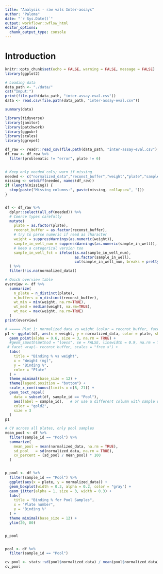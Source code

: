 ```yaml
---
title: "Analysis - raw vals Inter-assays"
author: "Paloma"
date: "`r Sys.Date()`"
output: workflowr::wflow_html
editor_options: 
  chunk_output_type: console
---
```

# Introduction

```r
knitr::opts_chunk$set(echo = FALSE, warning = FALSE, message = FALSE)
library(ggplot2)
```


```r
# Loading data
data_path <- "./data/"
cat("Input:")
print(file.path(data_path, "inter-assay-eval.csv")) 
data <- read.csv(file.path(data_path, "inter-assay-eval.csv"))

summary(data)

```


```r
library(tidyverse)
library(janitor)
library(patchwork)
library(ggpubr)
library(scales)
library(ggrepel)

df_raw <- readr::read_csv(file.path(data_path, "inter-assay-eval.csv"), show_col_types = FALSE) %>% clean_names()
df_raw <- df_raw %>%
  filter(problematic != "error", plate != 6)
  
```

```r
# Keep only needed cols; warn if missing
needed <- c("normalized_data","reconst_buffer","weight","plate","sample_in_well", "sample_id")
missing <- setdiff(needed, names(df_raw))
if (length(missing)) {
  stop(paste("Missing columns:", paste(missing, collapse=", ")))
}


df <- df_raw %>%
  dplyr::select(all_of(needed)) %>%
  # Coerce types carefully
  mutate(
    plate = as.factor(plate),
    reconst_buffer = as.factor(reconst_buffer),
    # try to parse numeric if read as character
    weight = suppressWarnings(as.numeric(weight)),
    sample_in_well_num = suppressWarnings(as.numeric(sample_in_well)),
    # keep a categorical version too
    sample_in_well_fct = ifelse(is.na(sample_in_well_num),
                                as.factor(sample_in_well),
                                cut(sample_in_well_num, breaks = pretty(sample_in_well_num, n = 6), include.lowest = TRUE))
  ) %>%
  filter(!is.na(normalized_data))

# Quick overview table
overview <- df %>%
  summarize(
    n_plate = n_distinct(plate),
    n_buffers = n_distinct(reconst_buffer),
    wt_min = min(weight, na.rm=TRUE),
    wt_med = median(weight, na.rm=TRUE),
    wt_max = max(weight, na.rm=TRUE)
  )
print(overview)

# ===== Plot 1: normalized_data vs weight (color = reconst_buffer, facets by plate) =====
p1 <- ggplot(df, aes(x = weight, y = normalized_data, color = plate, shape = reconst_buffer)) +
  geom_point(alpha = 0.6, size = 3, na.rm = TRUE) +
  #geom_smooth(method = "loess", se = FALSE, linewidth = 0.9, na.rm = TRUE) +
 # facet_wrap(~ reconst_buffer, scales = "free_x") +
  labs(
    title = "Binding % vs weight",
    x = "Weight (mg)",
    y = "Binding %",
    color = "Plate"
  ) +
  theme_minimal(base_size = 12) +
  theme(legend.position = "bottom") +
  scale_x_continuous(limits = c(8, 21)) +
  geom_text_repel(
    data = subset(df, sample_id == "Pool"),
    aes(label = sample_id),   # or use a different column with sample names
    color = "gold2",
    size = 3
  )
p1

```

```r
# CV across all plates, only pool samples
mean_pool <- df %>%
  filter(sample_id == "Pool") %>%
  summarize(
    mean_pool = mean(normalized_data, na.rm = TRUE),
    sd_pool   = sd(normalized_data, na.rm = TRUE),
    cv_percent = (sd_pool / mean_pool) * 100
  )


p_pool <- df %>%
  filter(sample_id == "Pool") %>%
  ggplot(aes(x = plate, y = normalized_data)) +
  geom_boxplot(width = 0.3, alpha = 0.2, color = "gray") +
  geom_jitter(alpha = 1, size = 3, width = 0.3) +
  labs(
    title = "Binding % for Pool Samples",
    x = "Plate number",
    y = "Binding %"
  ) +
  theme_minimal(base_size = 12) +
  ylim(20, 80)


p_pool


pool <- df %>%
  filter(sample_id == "Pool") 

cv_pool <- stats::sd(pool$normalized_data) / mean(pool$normalized_data) *100
cv_pool

```




```r

```



